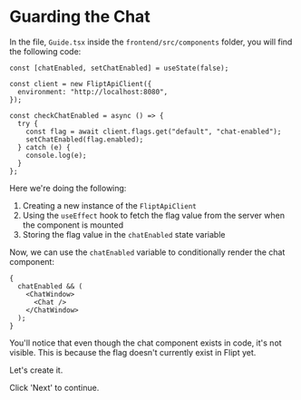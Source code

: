 # Guarding the Chat

In the file, `Guide.tsx` inside the `frontend/src/components` folder, you will find the following code:

```tsx
const [chatEnabled, setChatEnabled] = useState(false);

const client = new FliptApiClient({
  environment: "http://localhost:8080",
});

const checkChatEnabled = async () => {
  try {
    const flag = await client.flags.get("default", "chat-enabled");
    setChatEnabled(flag.enabled);
  } catch (e) {
    console.log(e);
  }
};
```

Here we're doing the following:

1. Creating a new instance of the `FliptApiClient`
2. Using the `useEffect` hook to fetch the flag value from the server when the component is mounted
3. Storing the flag value in the `chatEnabled` state variable

Now, we can use the `chatEnabled` variable to conditionally render the chat component:

```tsx
{
  chatEnabled && (
    <ChatWindow>
      <Chat />
    </ChatWindow>
  );
}
```

You'll notice that even though the chat component exists in code, it's not visible. This is because the flag doesn't currently exist in Flipt yet.

Let's create it.

Click 'Next' to continue.
